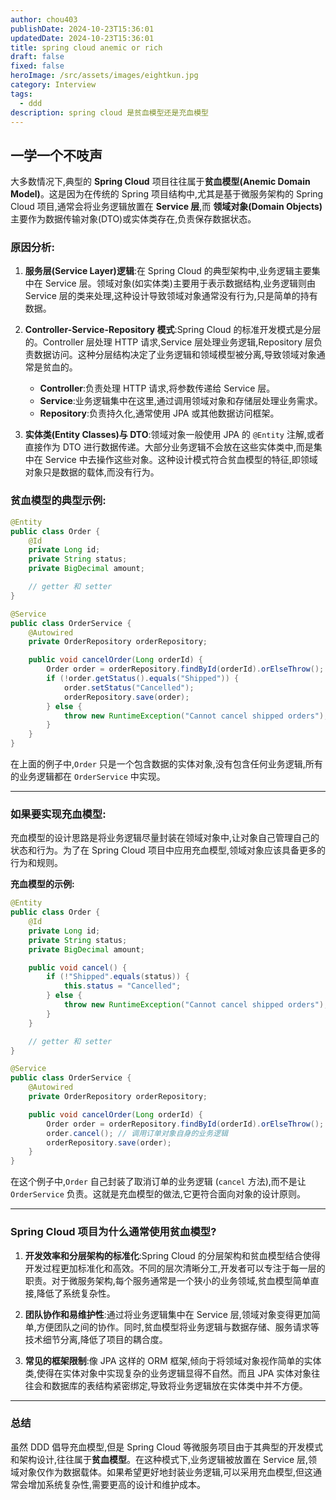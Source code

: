 ```yaml
---
author: chou403
publishDate: 2024-10-23T15:36:01
updatedDate: 2024-10-23T15:36:01
title: spring cloud anemic or rich
draft: false
fixed: false
heroImage: /src/assets/images/eightkun.jpg
category: Interview
tags:
  - ddd
description: spring cloud 是贫血模型还是充血模型
---
```


## 一学一个不吱声

大多数情况下,典型的 **Spring Cloud** 项目往往属于**贫血模型(Anemic Domain Model)**。这是因为在传统的 Spring 项目结构中,尤其是基于微服务架构的 Spring Cloud 项目,通常会将业务逻辑放置在 **Service 层**,而 **领域对象(Domain Objects)** 主要作为数据传输对象(DTO)或实体类存在,负责保存数据状态。

### 原因分析:

1. **服务层(Service Layer)逻辑**:在 Spring Cloud 的典型架构中,业务逻辑主要集中在 Service 层。领域对象(如实体类)主要用于表示数据结构,业务逻辑则由 Service 层的类来处理,这种设计导致领域对象通常没有行为,只是简单的持有数据。

2. **Controller-Service-Repository 模式**:Spring Cloud 的标准开发模式是分层的。Controller 层处理 HTTP 请求,Service 层处理业务逻辑,Repository 层负责数据访问。这种分层结构决定了业务逻辑和领域模型被分离,导致领域对象通常是贫血的。

   - **Controller**:负责处理 HTTP 请求,将参数传递给 Service 层。
   - **Service**:业务逻辑集中在这里,通过调用领域对象和存储层处理业务需求。
   - **Repository**:负责持久化,通常使用 JPA 或其他数据访问框架。

3. **实体类(Entity Classes)与 DTO**:领域对象一般使用 JPA 的 `@Entity` 注解,或者直接作为 DTO 进行数据传递。大部分业务逻辑不会放在这些实体类中,而是集中在 Service 中去操作这些对象。这种设计模式符合贫血模型的特征,即领域对象只是数据的载体,而没有行为。

### 贫血模型的典型示例:

```java
@Entity
public class Order {
    @Id
    private Long id;
    private String status;
    private BigDecimal amount;

    // getter 和 setter
}

@Service
public class OrderService {
    @Autowired
    private OrderRepository orderRepository;

    public void cancelOrder(Long orderId) {
        Order order = orderRepository.findById(orderId).orElseThrow();
        if (!order.getStatus().equals("Shipped")) {
            order.setStatus("Cancelled");
            orderRepository.save(order);
        } else {
            throw new RuntimeException("Cannot cancel shipped orders");
        }
    }
}
```

在上面的例子中,`Order` 只是一个包含数据的实体对象,没有包含任何业务逻辑,所有的业务逻辑都在 `OrderService` 中实现。

---

### 如果要实现充血模型:

充血模型的设计思路是将业务逻辑尽量封装在领域对象中,让对象自己管理自己的状态和行为。为了在 Spring Cloud 项目中应用充血模型,领域对象应该具备更多的行为和规则。

**充血模型的示例:**

```java
@Entity
public class Order {
    @Id
    private Long id;
    private String status;
    private BigDecimal amount;

    public void cancel() {
        if (!"Shipped".equals(status)) {
            this.status = "Cancelled";
        } else {
            throw new RuntimeException("Cannot cancel shipped orders");
        }
    }

    // getter 和 setter
}

@Service
public class OrderService {
    @Autowired
    private OrderRepository orderRepository;

    public void cancelOrder(Long orderId) {
        Order order = orderRepository.findById(orderId).orElseThrow();
        order.cancel(); // 调用订单对象自身的业务逻辑
        orderRepository.save(order);
    }
}
```

在这个例子中,`Order` 自己封装了取消订单的业务逻辑 (`cancel` 方法),而不是让 `OrderService` 负责。这就是充血模型的做法,它更符合面向对象的设计原则。

---

### Spring Cloud 项目为什么通常使用贫血模型?

1. **开发效率和分层架构的标准化**:Spring Cloud 的分层架构和贫血模型结合使得开发过程更加标准化和高效。不同的层次清晰分工,开发者可以专注于每一层的职责。对于微服务架构,每个服务通常是一个狭小的业务领域,贫血模型简单直接,降低了系统复杂性。

2. **团队协作和易维护性**:通过将业务逻辑集中在 Service 层,领域对象变得更加简单,方便团队之间的协作。同时,贫血模型将业务逻辑与数据存储、服务请求等技术细节分离,降低了项目的耦合度。

3. **常见的框架限制**:像 JPA 这样的 ORM 框架,倾向于将领域对象视作简单的实体类,使得在实体对象中实现复杂的业务逻辑显得不自然。而且 JPA 实体对象往往会和数据库的表结构紧密绑定,导致将业务逻辑放在实体类中并不方便。

---

### 总结

虽然 DDD 倡导充血模型,但是 Spring Cloud 等微服务项目由于其典型的开发模式和架构设计,往往属于**贫血模型**。在这种模式下,业务逻辑被放置在 Service 层,领域对象仅作为数据载体。如果希望更好地封装业务逻辑,可以采用充血模型,但这通常会增加系统复杂性,需要更高的设计和维护成本。
